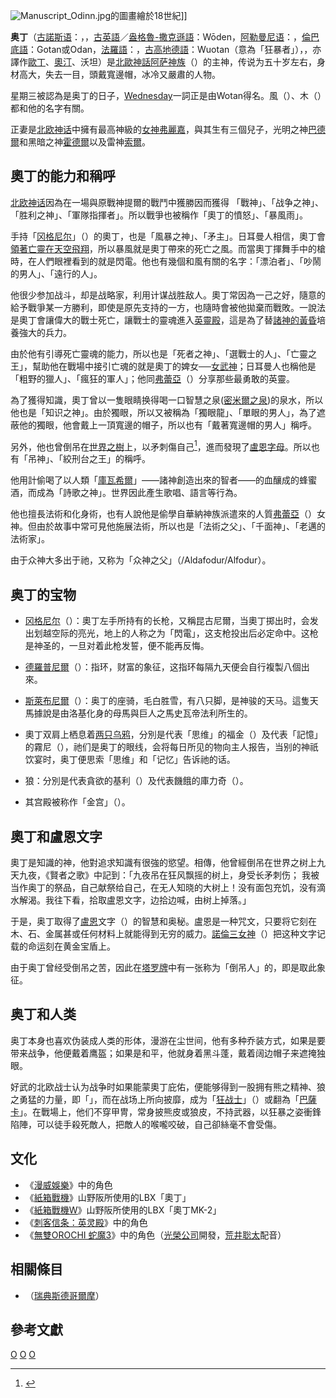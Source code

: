 {{Otheruses|subject=北歐神話的神祇|other=與「'''奧丁'''」名稱相近或相同的條目|奧丁 (消歧義)}}
{{Infobox deity
|type=Norse
|consort=[[弗丽嘉|弗丽嘉]]
|animals=[[渡鸦|渡鸦]]
|day=星期三
|other_names=沃坦以及{{le|奥丁名称列表|List_of_names_of_Odin|其他名字}}
|affiliation=[[阿萨神族|阿萨神族]]
|mother=[[貝斯特拉|貝斯特拉]]
|father=[[包爾|包爾]]
|mount=[[斯雷普尼爾|斯雷普尼爾]]
|children=[[巴德爾|巴德爾]]、[[霍德爾|霍德爾]]<br/>[[嬌德|嬌德]]之子：[[索爾|索爾]]<br/>[[格莉德|格莉德]]之子：[[維達|維達]]<br/>[[琳達|琳達]]之子：[[瓦利_(北歐神話)|瓦利]]
|siblings=[[威利_(北歐神祇)|威利]]、[[菲_(北歐神話)|菲]]、[[海尼爾|海尼爾]]、[[洛德_(北欧神话)|洛德]]
|name=奥丁
|symbol={{le|逝者结|Valknut}}
|weapon=[[冈格尼尔|冈格尼尔]]
|abode=[[瓦爾哈拉|瓦爾哈拉]]、{{lj|白银之厅|ヴァーラスキャールヴ}}
|Old_Norse=Óðinn
|deity_of={{small|魔法之神 战争与死亡之神 知識之神}}
|caption={{small|流浪者奥丁<br/>Georg von Rosen（1886年）}}
|image_size=250px
|image=Georg von Rosen - Oden som vandringsman, 1886 (Odin, the Wanderer).jpg
|texts=[[尼伯龍根之歌|尼伯龍根之歌]]
}}
[[File:Manuscript_Odinn.jpg|thumb]]的圖畫繪於18世紀]]

'''奥丁'''（[[古諾斯语|古諾斯语]]：{{lang|non|Óðinn}}，{{lang-de|Wotan}}，[[古英語|古英語]]／[[盎格魯-撒克遜語|盎格魯-撒克遜語]]：Wōden，[[阿勒曼尼语|阿勒曼尼语]]：{{lang|gsw|Wuoden}}，[[倫巴底語|倫巴底語]]：Gotan或Odan，[[法羅語|法羅語]]：{{lang|fo|Ouvin}}，[[古高地德語|古高地德語]]：Wuotan（意為「狂暴者」），{{lang-en|Odin}}，亦譯作[[歐丁|歐丁]]、[[奧汀|奧汀]]、沃坦）是[[北歐神話|北歐神話]][[阿萨神族|阿萨神族]]（{{lang|en|Æsir}}）的主神，传说为五十岁左右，身材高大，失去一目，頭戴寬邊帽，冰冷又嚴肅的人物。

星期三被認為是奥丁的日子，[[星期三|Wednesday]]一詞正是由Wotan得名。風（{{lang|en|Wind}}）、木（{{lang|en|Wood}}）都和他的名字有關。

正妻是[[北欧神话|北欧神话]]中擁有最高神級的[[女神|女神]][[弗麗嘉|弗麗嘉]]，與其生有三個兒子，光明之神[[巴德爾|巴德爾]]和黑暗之神[[霍德爾|霍德爾]]以及雷神[[索爾|索爾]]。

== 奧丁的能力和稱呼 ==
[[北欧神话|北欧神话]]因為在一場與原戰神提爾的戰鬥中獲勝因而獲得 「戰神」、「战争之神」、「胜利之神」、「軍隊指揮者」。所以戰爭也被稱作「奧丁的憤怒」、「暴風雨」。

手持「[[冈格尼尔|冈格尼尔]]」（{{lang|en|Gungnir}}）的奧丁，也是「風暴之神」、「矛主」。日耳曼人相信，奧丁會[[狂猎|領著亡靈在天空飛翔]]，所以暴風就是奧丁帶來的死亡之風。而當奧丁揮舞手中的槍時，在人們眼裡看到的就是閃電。他也有幾個和風有關的名字：「漂泊者」、「吵鬧的男人」、「遠行的人」。

他很少参加战斗，却是战略家，利用计谋战胜敌人。奧丁常因為一己之好，隨意的給予戰爭某一方勝利，即使是原先支持的一方，也隨時會被他拋棄而戰敗。一說法是奧丁會讓偉大的戰士死亡，讓戰士的靈魂進入[[英靈殿|英靈殿]]，這是為了替[[諸神的黃昏|諸神的黃昏]]培養強大的兵力。

由於他有引導死亡靈魂的能力，所以也是「死者之神」、「選戰士的人」、「亡靈之王」，幫助他在戰場中接引亡魂的就是奧丁的婢女──[[女武神|女武神]]；日耳曼人也稱他是「粗野的獵人」、「瘋狂的軍人」；他同[[弗蕾亞|弗蕾亞]]（{{lang|en|Freyja}}）分享那些最勇敢的英靈。

為了獲得知識，奧丁曾以一隻眼睛换得喝一口智慧之泉([[密米爾之泉|密米爾之泉]])的泉水，所以他也是「知识之神」。由於獨眼，所以又被稱為「獨眼龍」、「單眼的男人」，為了遮蔽他的獨眼，他會戴上一頂寬邊的帽子，所以也有「戴著寬邊帽的男人」稱呼。

另外，他也曾倒吊在[[世界之樹|世界之樹]]上，以矛刺傷自己<ref>{{cite book |last= Hedeager|first= Lotte |authorlink= |title= Iron Age Myth and Materiality An Archoaeology of Acandinavia AD 400-1000 |year= 2011 |publisher= Routledge |location= London and New York |language= en |isbn= 9780415606028}}</ref>，進而發現了[[盧恩字母|盧恩字母]]。所以也有「吊神」、「絞刑台之王」的稱呼。

他用計偷喝了以人類「[[庫瓦希爾|庫瓦希爾]]」——諸神創造出來的智者——的血釀成的蜂蜜酒，而成為「詩歌之神」。世界因此產生歌唱、語言等行為。

他也擅長法術和化身術，也有人說他是偷學自華納神族派遣來的人質[[弗蕾亞|弗蕾亞]]（{{lang|en|Freyja}}）女神。但由於故事中常可見他施展法術，所以也是「法術之父」、「千面神」、「老邁的法術家」。

由于众神大多出于祂，又称为「众神之父」（{{lang|en|Allfather}}/Aldafodur/Alfodur）。

==奥丁的宝物==
*[[冈格尼尔|冈格尼尔]]（{{lang|en|Gungnir}}）：奧丁左手所持有的长枪，又稱昆古尼爾，当奧丁掷出时，会发出划越空际的亮光，地上的人称之为「閃電」，这支枪投出后必定命中。这枪是神圣的，一旦对着此枪发誓，便不能再反悔。

*[[德羅普尼爾|德羅普尼爾]]（{{lang|en|Droupnir}}）：指环，财富的象征，这指环每隔九天便会自行複製八個出來。

*[[斯萊布尼爾|斯萊布尼爾]]（{{lang|en|Sleipnir}}）：奥丁的座骑，毛白胜雪，有八只脚，是神骏的天马。這隻天馬據說是由洛基化身的母馬與巨人之馬史瓦帝法利所生的。

*奧丁双肩上栖息着[[福金和霧尼|两只乌鸦]]，分別是代表「思维」的福金（{{lang|en|Hugin}}）及代表「記憶」的霧尼（{{lang|en|Munin}}），祂们是奥丁的眼线，会将每日所见的物向主人报告，当别的神祇饮宴时，奥丁便思索「思维」和「记忆」告诉祂的话。

*狼：分別是代表貪欲的基利（{{lang|en|Geri}}）及代表饑餓的庫力奇（{{lang|en|Freki}}）。

*其宫殿被称作「金宫」（{{lang|en|Gladsheim}}）。

==奧丁和盧恩文字==
奧丁是知識的神，他對追求知識有很強的慾望。相傳，他曾經倒吊在世界之树上九天九夜，《賢者之歌》中記到：「九夜吊在狂风飘摇的树上，身受长矛刺伤； 我被当作奥丁的祭品，自己献祭给自己，在无人知晓的大树上！没有面包充饥，没有滴水解渴。我往下看，拾取盧恩文字，边拾边喊，由树上掉落。」

于是，奥丁取得了[[盧恩字母|盧恩]]文字（{{lang|en|Runes}}）的智慧和奥秘。盧恩是一种咒文，只要将它刻在木、石、金属甚或任何材料上就能得到无穷的威力。[[諾倫三女神|諾倫三女神]]（{{lang|en|Norns}}）把这种文字记载的命运刻在黄金宝盾上。

由于奥丁曾经受倒吊之苦，因此{{Fact|吊刑在北欧人的[[法律|法律]]中是非常重刑。|time=2011-05-18T19:11:05+00:00}}在[[塔罗牌|塔罗牌]]中有一张称为「倒吊人」的，即是取此象征。

==奥丁和人类==
奥丁本身也喜欢伪装成人类的形体，漫游在尘世间，他有多种乔装方式，如果是要带来战争，他便戴着鹰盔；如果是和平，他就身着黑斗蓬，戴着阔边帽子来遮掩独眼。

好武的北欧战士认为战争时如果能蒙奧丁庇佑，便能够得到一股拥有熊之精神、狼之勇猛的力量，即「{{lang|en|Berserker rage}}」，而在战场上所向披靡，成为「[[狂战士|狂战士]]」（{{lang|en|Berserker}}）或翻為「[[巴薩卡|巴薩卡]]」。在戰場上，他们不穿甲冑，常身披熊皮或狼皮，不持武器，以狂暴之姿衝鋒陷陣，可以徒手殺死敵人，把敵人的喉嚨咬破，自己卻絲毫不會受傷。

==文化==
*《[[漫威娛樂|漫威娛樂]]》中的角色
*《[[紙箱戰機|紙箱戰機]]》山野阪所使用的LBX「奧丁」
*《[[紙箱戰機W|紙箱戰機W]]》山野阪所使用的LBX「奧丁MK-2」
*《[[刺客信条：英灵殿|刺客信条：英灵殿]]》中的角色
*《[[無雙OROCHI_蛇魔3|無雙OROCHI 蛇魔3]]》中的角色（[[光榮公司|光榮公司]]開發，[[荒井聡太|荒井聡太]]配音）

==相關條目==
*{{Link-en|奧丁廣場|Odenplan}}（[[瑞典|瑞典]][[斯德哥爾摩|斯德哥爾摩]]）

== 參考文獻 ==
{{Commonscat|Odin}}
<references />
{{cite book |last= Hedeager|first= Lotte |authorlink= |title= Iron Age Myth and Materiality An Archoaeology of Acandinavia AD 400-1000 |year= 2011 |publisher= Routledge |location= London and New York |language= en |isbn= 9780415606028}}

{{北歐神話}}
{{authority control}}
[[Category:北歐神祇|O]]
[[Category:戰神|O]]
[[Category:知識之神|O]]